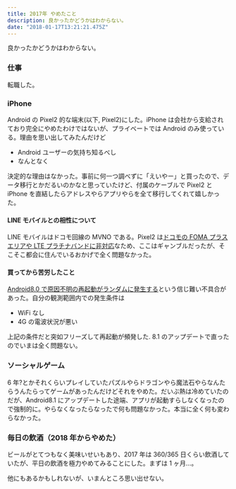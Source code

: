 ```yaml
---
title: 2017年 やめたこと
description: 良かったかどうかはわからない。
date: "2018-01-17T13:21:21.475Z"
---
```


良かったかどうかはわからない。

### 仕事

転職した。

### iPhone

Android の Pixel2 的な端末(以下, Pixel2)にした。iPhone は会社から支給されており完全にやめたわけではないが、プライベートでは Android のみ使っている。理由を思い出してみたんだけど

- Android ユーザーの気持ち知るべし
- なんとなく

決定的な理由はなかった。事前に何一つ調べずに「えいやー」と買ったので、データ移行とかだるいのかなと思っていたけど、付属のケーブルで Pixel2 と iPhone を直結したらアドレスやらアプリやらを全て移行してくれて嬉しかった。

#### **LINE モバイルとの相性について**

LINE モバイルはドコモ回線の MVNO である。Pixel2 は[ドコモの FOMA プラスエリアや LTE プラチナバンドに非対応](http://androidlover.net/pixel2#FOMALTE)なため、ここはギャンブルだったが、そこそこ都会に住んでいるおかげで全く問題なかった。

#### **買ってから苦労したこと**

[Android8.0 で原因不明の再起動がランダムに発生する](https://www.theverge.com/circuitbreaker/2017/11/28/16712510/google-pixel-2-reboot-fix-coming)という信じ難い不具合があった。自分の観測範囲内での発生条件は

- WiFi なし
- 4G の電波状況が悪い

上記の条件だと突如フリーズして再起動が頻発した. 8.1 のアップデートで直ったのでいまは全く問題ない。

### ソーシャルゲーム

6 年?とかそれくらいプレイしていたパズルやらドラゴンやら魔法石やらなんたらうんたらってゲームがあったんだけどそれをやめた。だいぶ熱は冷めていたのだが、Android8.1 にアップデートした途端、アプリが起動すらしなくなったので強制的に。やらなくなったらなったで何も問題なかった。本当に全く何も変わらなかった。

### 毎日の飲酒（2018 年からやめた）

ビールがとてつもなく美味いせいもあり、2017 年は 360/365 日くらい飲酒していたが、平日の飲酒を極力やめてみることにした。まずは 1 ヶ月…。

他にもあるかもしれないが、いまんところ思い出せない。
